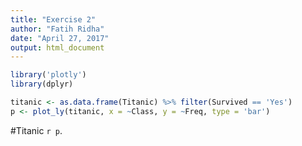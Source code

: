 ```yaml
---
title: "Exercise 2"
author: "Fatih Ridha"
date: "April 27, 2017"
output: html_document
---
```


```r
library('plotly')
library(dplyr)

titanic <- as.data.frame(Titanic) %>% filter(Survived == 'Yes')
p <- plot_ly(titanic, x = ~Class, y = ~Freq, type = 'bar')
```
#Titanic
`r p`.
